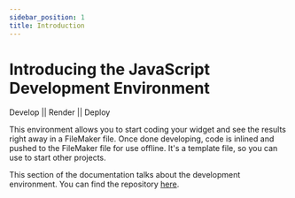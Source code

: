 ```yaml
---
sidebar_position: 1
title: Introduction
---
```




# Introducing the JavaScript Development Environment

Develop || Render || Deploy


This environment allows you to start coding your widget and see the results right away in a FileMaker file. Once done developing,  code is inlined and pushed to the FileMaker file for use offline.
It's a template file, so you can use to start other projects.

This section of the documentation talks about the development environment. You can find the repository [here](https://github.com/proofgeist/js-dev-environment).
